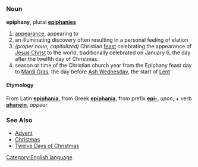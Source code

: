 =={{en}}==
[[Category:English language]]

===Noun===
'''epiphany''', plural '''[[epiphanies]]'''

# [[appearance]], appearing to
# an illuminating discovery often resulting in a personal feeling of elation
# ''(proper noun, capitalized)'' Christian [[feast]] celebrating the appearance of [[Jesus Christ]] to the world, traditionally celebrated on January 6, the day after the twelfth day of Christmas.
# season or time of the Christian church year from the Epiphany feast day to [[Mardi Gras]], the day before [[Ash Wednesday]], the start of [[Lent]]

====Etymology====
From Latin '''[[epiphania]]''', from Greek '''[[epiphania]]''', from prefix '''[[epi-]]''', ''upon'', + verb '''[[phanein]]''', ''appear''

===See Also===
*[[Advent]]
*[[Christmas]]
*[[Twelve Days of Christmas]]